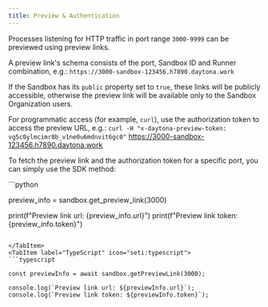```yaml
---
title: Preview & Authentication
---
```



Processes listening for HTTP traffic in port range `3000-9999` can be previewed using preview links.

A preview link's schema consists of the port, Sandbox ID and Runner combination, e.g.:
`https://3000-sandbox-123456.h7890.daytona.work`

If the Sandbox has its `public` property set to `true`, these links will be publicly accessible, otherwise the preview link will be available only to the Sandbox Organization users.

For programmatic access (for example, `curl`), use the authorization token to access the preview URL, e.g.:
`curl -H "x-daytona-preview-token: vg5c0ylmcimr8b_v1ne0u6mdnvit6gc0"` https://3000-sandbox-123456.h7890.daytona.work

To fetch the preview link and the authorization token for a specific port, you can simply use the SDK method:

<Tabs>
<TabItem label="Python" icon="seti:python">
```python

preview_info = sandbox.get_preview_link(3000)

print(f"Preview link url: {preview_info.url}")
print(f"Preview link token: {preview_info.token}")

```

</TabItem>
<TabItem label="TypeScript" icon="seti:typescript">
```typescript

const previewInfo = await sandbox.getPreviewLink(3000);

console.log(`Preview link url: ${previewInfo.url}`);
console.log(`Preview link token: ${previewInfo.token}`);

```

</TabItem>
</Tabs>
